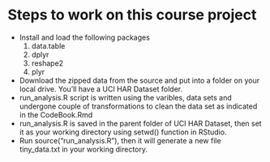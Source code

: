 # Steps to work on this course project

* Install and load the following packages
    1) data.table
    2) dplyr
    3) reshape2
    4) plyr
* Download the zipped data from the source and put into a folder on your local drive. You'll have a UCI HAR Dataset folder.
* run_analysis.R script is written using the varibles, data sets and undergone couple of transformations to clean the data set as indicated in the CodeBook.Rmd
* run_analysis.R is saved in the parent folder of UCI HAR Dataset, then set it as your working directory using setwd() function in RStudio.
* Run source("run_analysis.R"), then it will generate a new file tiny_data.txt in your working directory.